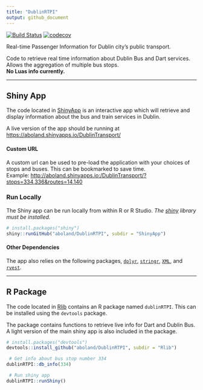 ```yaml
---
title: "DublinRTPI"
output: github_document
---
```


<!-- This is created using README.Rmd, edit that file -->

[![Build Status](https://travis-ci.org/aboland/DublinRTPI.svg?branch=master)](https://travis-ci.org/aboland/DublinRTPI)
[![codecov](https://codecov.io/gh/aboland/DublinRTPI/branch/master/graph/badge.svg)](https://codecov.io/gh/aboland/DublinRTPI)


Real-time Passenger Information for Dublin city's public transport.  


Code to retrieve real time information about Dublin Bus and Dart services. Allows the aggregation of multiple bus stops.  
**No Luas info currently.**


***

## Shiny App

The code located in [ShinyApp](/ShinyApp) is an interactive app which will retrieve and display information about the bus and train services in Dublin.  

A live version of the app should be running at [https://aboland.shinyapps.io/DublinTransport/](https://aboland.shinyapps.io/DublinTransport/)

#### Custom URL

A custom url can be used to pre-load the application with your choices of stops and buses. This can be bookmarked to save time.  
Example: [http://aboland.shinyapps.io:/DublinTransport/?stops=334,336&routes=14,140](http://aboland.shinyapps.io:/DublinTransport/?stops=334,336&routes=14,140)

### Run Locally

The Shiny app can be run locally from within R or R Studio. *The [shiny](https://shiny.rstudio.com/) library must be installed.*  

```r
# install.packages("shiny")
shiny::runGitHub("aboland/DublinRTPI", subdir = "ShinyApp")
```  

#### Other Dependencies

The app also relies on the following packages, [`dplyr`](https://dplyr.tidyverse.org/), [`stringr`](https://cran.r-project.org/web/packages/stringr/vignettes/stringr.html), [`XML`](https://cran.r-project.org/web/packages/XML/index.html), and [`rvest`](https://cran.r-project.org/web/packages/rvest/).  



***

## R Package

The code located in [Rlib](/Rlib) contains an R package named `dublinRTPI`. This can be installed using the `devtools` package.  

The package contains functions to retrieve live info for Dart and Dublin Bus. A light version of the main shiny app is also included in the package.

```r
# install.packages("devtools")
devtools::install_github("aboland/DublinRTPI", subdir = "Rlib")

 # Get info about bus stop number 334
dublinRTPI::db_info(334)

 # Run shiny app
dublinRTPI::runShiny()
```


